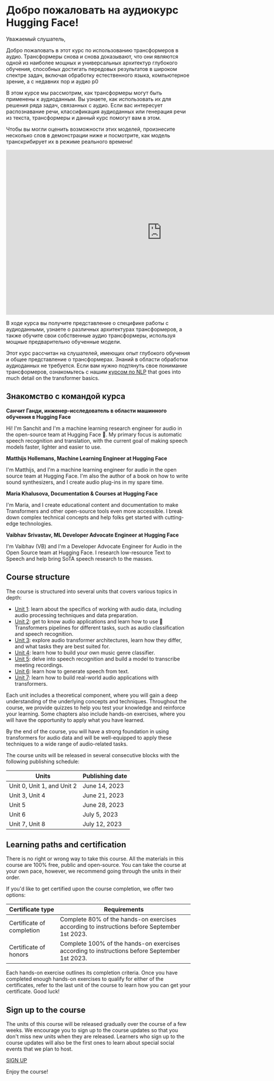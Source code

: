 # Добро пожаловать на аудиокурс Hugging Face!

Уважаемый слушатель,

Добро пожаловать в этот курс по использованию трансформеров в аудио. Трансформеры снова и снова доказывают, что они являются одной из
наиболее мощных и универсальных архитектур глубокого обучения, способных достигать передовых результатов в широком спектре
задач, включая обработку естественного языка, компьютерное зрение, а с недавних пор и аудио p0

В этом курсе мы рассмотрим, как трансформеры могут быть применены к аудиоданным. Вы узнаете, как использовать их для решения
ряда задач, связанных с аудио. Если вас интересует распознавание речи, классификация аудиоданных или генерация речи
из текста, трансформеры и данный курс помогут вам в этом.

Чтобы вы могли оценить возможности этих моделей, произнесите несколько слов в демонстрации ниже и посмотрите, как модель транскрибирует их в режиме реального времени!

<iframe
	src="https://openai-whisper.hf.space"
	frameborder="0"
	width="850"
	height="450">
</iframe>

В ходе курса вы получите представление о специфике работы с аудиоданными, узнаете о различных 
архитектурах трансформеров, а также обучите свои собственные аудио трансформеры, используя мощные предварительно обученные модели.

Этот курс рассчитан на слушателей, имеющих опыт глубокого обучения и общее представление о трансформерах.
Знаний в области обработки аудиоданных не требуется. Если вам нужно подтянуть свое понимание трансформеров, ознакомьтесь с
нашим [курсом по NLP](https://huggingface.co/course/chapter1/1) that goes into much detail on the transformer basics.

## Знакомство с командой курса

**Санчит Ганди, инженер-исследователь в области машинного обучения в Hugging Face**

Hi! I'm Sanchit and I'm a machine learning research engineer for audio in the open-source team at Hugging Face 🤗.
My primary focus is automatic speech recognition and translation, with the current goal of making speech models faster,
lighter and easier to use.

**Matthijs Hollemans, Machine Learning Engineer at Hugging Face**

I'm Matthijs, and I'm a machine learning engineer for audio in the open source team at Hugging Face. I'm also the author 
of a book on how to write sound synthesizers, and I create audio plug-ins in my spare time.

**Maria Khalusova, Documentation & Courses at Hugging Face**

I'm Maria, and I create educational content and documentation to make Transformers and other open-source tools even more 
accessible. I break down complex technical concepts and help folks get started with cutting-edge technologies.

**Vaibhav Srivastav, ML Developer Advocate Engineer at Hugging Face**

I'm Vaibhav (VB) and I'm a Developer Advocate Engineer for Audio in the Open Source team at Hugging Face. I research 
low-resource Text to Speech and help bring SoTA speech research to the masses.

## Course structure

The course is structured into several units that covers various topics in depth:

* [Unit 1](https://huggingface.co/learn/audio-course/chapter1): learn about the specifics of working with audio data, including audio processing techniques and data preparation.
* [Unit 2](https://huggingface.co/learn/audio-course/chapter2): get to know audio applications and learn how to use 🤗 Transformers pipelines for different tasks, such as
audio classification and speech recognition.
* [Unit 3](https://huggingface.co/learn/audio-course/chapter3): explore audio transformer architectures, learn how they differ, and what tasks they are best suited for.
* [Unit 4](https://huggingface.co/learn/audio-course/chapter4): learn how to build your own music genre classifier.
* [Unit 5](https://huggingface.co/learn/audio-course/chapter5): delve into speech recognition and build a model to transcribe meeting recordings.
* [Unit 6](https://huggingface.co/learn/audio-course/chapter6): learn how to generate speech from text.
* [Unit 7](https://huggingface.co/learn/audio-course/chapter7): learn how to build real-world audio applications with transformers.

Each unit includes a theoretical component, where you will gain a deep understanding of the underlying concepts and
techniques. Throughout the course, we provide quizzes to help you test your knowledge and reinforce your learning.
Some chapters also include hands-on exercises, where you will have the opportunity to apply what you have learned.

By the end of the course, you will have a strong foundation in using transformers for audio data and will be
well-equipped to apply these techniques to a wide range of audio-related tasks.

The course units will be released in several consecutive blocks with the following publishing schedule:

| Units   | Publishing date |
|---|-----------------|
| Unit 0, Unit 1, and Unit 2  | June 14, 2023   |
| Unit 3, Unit 4  | June 21, 2023   |
| Unit 5  | June 28, 2023   |
| Unit 6  | July 5, 2023    |
| Unit 7, Unit 8  | July 12, 2023   |

## Learning paths and certification

There is no right or wrong way to take this course. All the materials in this course are 100% free, public and open-source.
You can take the course at your own pace, however, we recommend going through the units in their order.

If you'd like to get certified upon the course completion, we offer two options:

| Certificate type   | Requirements                                                                                   |
|---|------------------------------------------------------------------------------------------------|
| Certificate of completion  | Complete 80% of the hands-on exercises according to instructions before September 1st 2023.    |
| Certificate of honors  | Complete 100% of the hands-on exercises according to instructions before September 1st 2023. |

Each hands-on exercise outlines its completion criteria. Once you have completed enough hands-on exercises to qualify
for either of the certificates, refer to the last unit of the course to learn how you can get your certificate. Good luck!

## Sign up to the course

The units of this course will be released gradually over the course of a few weeks. We encourage you to sign up to the
course updates so that you don't miss new units when they are released. Learners who sign up to the course updates will
also be the first ones to learn about special social events that we plan to host.

[SIGN UP](http://eepurl.com/insvcI)

Enjoy the course!
